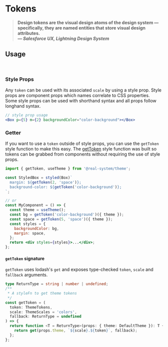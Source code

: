 

<Meta
  title="Real System/Theming/Token System"
  parameters={makeMdxParameters()}
/>

# Tokens

> **Design tokens are the visual design atoms of the design system — specifically, they are named entities that store visual design attributes.<br/> _— Salesforce UX, Lightning Design System_**

## Usage

<br />

### Style Props

Any `token` can be used with its associated `scale` by using a style prop. Style props are component props which names correlate to CSS properties.
Some style props can be used with shorthand syntax and all props follow longhand syntax.

```jsx
// style prop usage
<Box p={5} m={2} backgroundColor="color-background"></Box>
```

### Getter

If you want to use a `token` outside of style props, you can use the `getToken` style function to make this easy.
The [getToken](#gettoken) style function was built so tokens can be grabbed from components without requiring the use of style props.

```jsx
import { getToken, useTheme } from '@real-system/theme';

const StyledBox = styled(Box)`
  margin: ${getToken(2, 'space')};
  background-color: ${getToken('color-background')};
`;

// or
const MyComponent = () => {
  const theme = useTheme();
  const bg = getToken('color-background')({ theme });
  const space = getToken(5, 'space')({ theme });
  const styles = {
    backgroundColor: bg,
    margin: space,
  };
  return <div styles={styles}>...</div>;
};
```

#### `getToken` signature

`getToken` uses lodash's `get` and exposes type-checked `token`, `scale` and `fallback` arguments.

```typescript
type ReturnType = string | number | undefined;
/**
 * A styleFn to get theme tokens
 */
const getToken = (
  token: ThemeTokens,
  scale: ThemeScales = 'colors',
  fallback: ReturnType = undefined
) => {
  return function <T = ReturnType>(props: { theme: DefaultTheme }): T {
    return get(props.theme, `${scale}.${token}`, fallback);
  };
};
```
